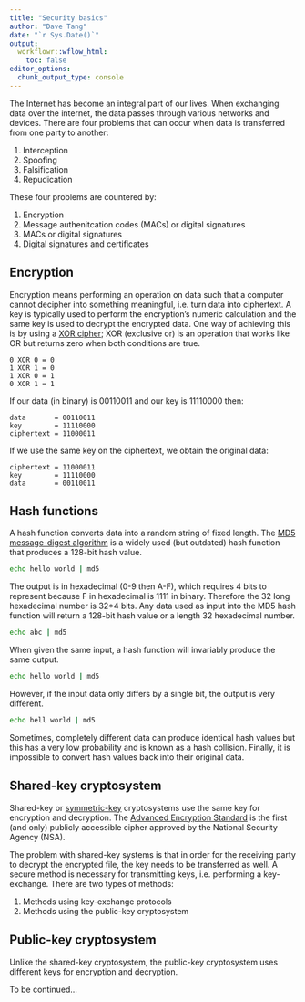 ```yaml
---
title: "Security basics"
author: "Dave Tang"
date: "`r Sys.Date()`"
output:
  workflowr::wflow_html:
    toc: false
editor_options:
  chunk_output_type: console
---
```


The Internet has become an integral part of our lives. When exchanging data over the internet, the data passes through various networks and devices. There are four problems that can occur when data is transferred from one party to another:

1. Interception
2. Spoofing
3. Falsification
4. Repudication

These four problems are countered by:

1. Encryption
2. Message authenitcation codes (MACs) or digital signatures
3. MACs or digital signatures
4. Digital signatures and certificates

## Encryption

Encryption means performing an operation on data such that a computer cannot decipher into something meaningful, i.e. turn data into ciphertext. A key is typically used to perform the encryption's numeric calculation and the same key is used to decrypt the encrypted data. One way of achieving this is by using a [XOR cipher](https://en.wikipedia.org/wiki/XOR_cipher); XOR (exclusive or) is an operation that works like OR but returns zero when both conditions are true.

```
0 XOR 0 = 0
1 XOR 1 = 0
1 XOR 0 = 1
0 XOR 1 = 1
```

If our data (in binary) is 00110011 and our key is 11110000 then:

```
data       = 00110011
key        = 11110000
ciphertext = 11000011
```

If we use the same key on the ciphertext, we obtain the original data:

```
ciphertext = 11000011
key        = 11110000
data       = 00110011
```

## Hash functions

A hash function converts data into a random string of fixed length. The [MD5 message-digest algorithm](https://en.wikipedia.org/wiki/MD5) is a widely used (but outdated) hash function that produces a 128-bit hash value.

```bash
echo hello world | md5
```

The output is in hexadecimal (0-9 then A-F), which requires 4 bits to represent because F in hexadecimal is 1111 in binary. Therefore the 32 long hexadecimal number is 32*4 bits. Any data used as input into the MD5 hash function will return a 128-bit hash value or a length 32 hexadecimal number.

```bash
echo abc | md5
```

When given the same input, a hash function will invariably produce the same output.

```bash
echo hello world | md5
```

However, if the input data only differs by a single bit, the output is very different.

```bash
echo hell world | md5
```

Sometimes, completely different data can produce identical hash values but this has a very low probability and is known as a hash collision. Finally, it is impossible to convert hash values back into their original data.

## Shared-key cryptosystem

Shared-key or [symmetric-key](https://en.wikipedia.org/wiki/Symmetric-key_algorithm) cryptosystems use the same key for encryption and decryption. The [Advanced Encryption Standard](https://en.wikipedia.org/wiki/Advanced_Encryption_Standard) is the first (and only) publicly accessible cipher approved by the National Security Agency (NSA).

The problem with shared-key systems is that in order for the receiving party to decrypt the encrypted file, the key needs to be transferred as well. A secure method is necessary for transmitting keys, i.e. performing a key-exchange. There are two types of methods:

1. Methods using key-exchange protocols
2. Methods using the public-key cryptosystem

## Public-key cryptosystem

Unlike the shared-key cryptosystem, the public-key cryptosystem uses different keys for encryption and decryption.

To be continued...
